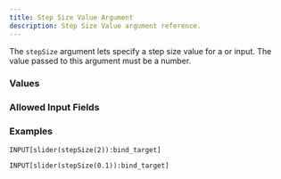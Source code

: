 ```yaml
---
title: Step Size Value Argument
description: Step Size Value argument reference.
---
```



<InputFieldArgumentInfo type={InputFieldArgumentType.STEP_SIZE}></InputFieldArgumentInfo>

The `stepSize` argument lets specify a step size value for a <InputFieldLink type={InputFieldType.SLIDER}></InputFieldLink> or <InputFieldLink type={InputFieldType.PROGRESS_BAR}></InputFieldLink> input.
The value passed to this argument must be a number.

### Values

<InputFieldArgumentValuesInfo type={InputFieldArgumentType.STEP_SIZE}></InputFieldArgumentValuesInfo>

### Allowed Input Fields

<InputFieldArgumentAllowedInputFields type={InputFieldArgumentType.STEP_SIZE}></InputFieldArgumentAllowedInputFields>

### Examples

```meta-bind
INPUT[slider(stepSize(2)):bind_target]
```

```meta-bind
INPUT[slider(stepSize(0.1)):bind_target]
```
